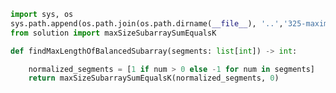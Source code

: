 ```python meta="source=problems/525-contiguous-array/solution.py"
import sys, os
sys.path.append(os.path.join(os.path.dirname(__file__), '..','325-maximum-size-subarray-sum-equals-k'))
from solution import maxSizeSubarraySumEqualsK

def findMaxLengthOfBalancedSubarray(segments: list[int]) -> int:

    normalized_segments = [1 if num > 0 else -1 for num in segments]
    return maxSizeSubarraySumEqualsK(normalized_segments, 0)
```